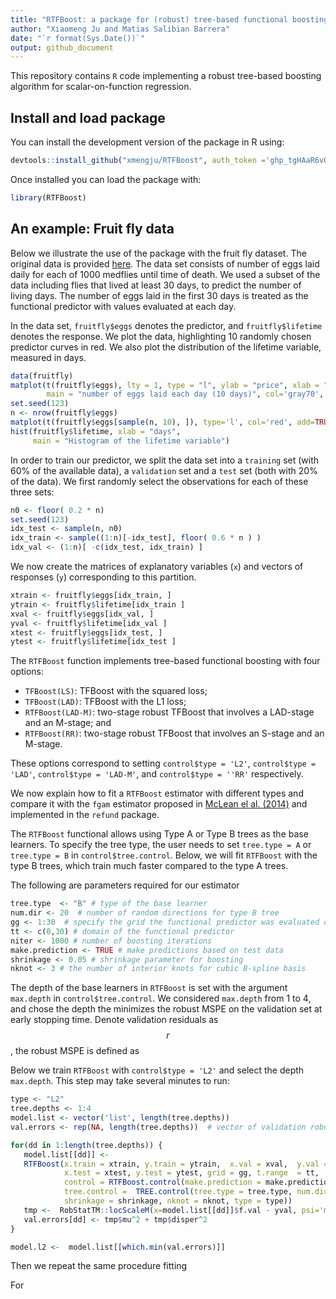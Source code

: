 ```yaml
---
title: "RTFBoost: a package for (robust) tree-based functional boosting algorithms"
author: "Xiaomeng Ju and Matias Salibian Barrera"
date: "`r format(Sys.Date())`"
output: github_document
---
```



This repository contains `R` code implementing a robust tree-based boosting algorithm for scalar-on-function regression. 

## Install and load package

You can install the development version of the package in R using:

```r
devtools::install_github("xmengju/RTFBoost", auth_token ='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')
```

Once installed you can load the package with:
```r
library(RTFBoost)
```

## An example: Fruit fly data
Below we illustrate the use of the package with the fruit fly dataset. The original data is provided  [here](https://anson.ucdavis.edu/~mueller/data/data.html).  The data set  consists of number of eggs laid daily for each of 1000 medflies  until time of death. We used a subset of the data including flies that lived at least 30 days, to predict the number of living days. The number of eggs laid in the first 30 days is treated as the functional predictor with values evaluated at each day.  

In the data set, `fruitfly$eggs` denotes the predictor, and `fruitfly$lifetime` denotes the response.  We plot the data, highlighting 10 randomly chosen predictor curves in red. We
also plot the distribution of the lifetime variable, measured in days.   

```r
data(fruitfly)
matplot(t(fruitfly$eggs), lty = 1, type = "l", ylab = "price", xlab = "days", 
        main = "number of eggs laid each day (10 days)", col='gray70', ylim=c(0, 150))
set.seed(123)
n <- nrow(fruitfly$eggs)
matplot(t(fruitfly$eggs[sample(n, 10), ]), type='l', col='red', add=TRUE, lty=1)
hist(fruitfly$lifetime, xlab = "days", 
     main = "Histogram of the lifetime variable")
```

In order to train our predictor, we split the data set into a `training`
set (with 60% of the available data), a `validation` set and a `test`
set (both with 20% of the data). We first randomly select the
observations for each of these three sets:

``` r
n0 <- floor( 0.2 * n) 
set.seed(123)
idx_test <- sample(n, n0)
idx_train <- sample((1:n)[-idx_test], floor( 0.6 * n ) )
idx_val <- (1:n)[ -c(idx_test, idx_train) ] 
```
We now create the matrices of explanatory variables (`x`) and vectors of responses
(`y`) corresponding to this partition. 
<!-- Note that `ytrain` and `yval` may contain outliers. -->
```r
xtrain <- fruitfly$eggs[idx_train, ]
ytrain <- fruitfly$lifetime[idx_train ]
xval <- fruitfly$eggs[idx_val, ]
yval <- fruitfly$lifetime[idx_val ]
xtest <- fruitfly$eggs[idx_test, ]
ytest <- fruitfly$lifetime[idx_test ]
```

The `RTFBoost` function implements tree-based functional boosting with four options: 

- `TFBoost(LS)`: TFBoost with the squared loss;
- `TFBoost(LAD)`: TFBoost with the L1 loss;
- `RTFBoost(LAD-M)`: two-stage robust TFBoost that involves a LAD-stage and an M-stage; and 
- `RTFBoost(RR)`:  two-stage robust TFBoost that involves an S-stage and an M-stage.  

These options correspond to setting  `control$type = 'L2'`,  `control$type = 'LAD'`,  `control$type = 'LAD-M'`, and   `control$type = ''RR'` respectively. 

We now explain how to fit a `RTFBoost` estimator with different types and compare it with the `fgam` estimator proposed in [McLean el al. (2014)](https://www.ncbi.nlm.nih.gov/pmc/articles/PMC3982924/) and implemented  in the `refund` package.  

The `RTFBoost` functional allows using Type A or Type B trees as the base learners.  To specify the tree type, the user needs to set `tree.type = A` or `tree.type = B` in `control$tree.control`.  Below, we will fit `RTFBoost` with the type B trees, which train much faster compared to the type A trees. 


The following are parameters required for our estimator 
```r
tree.type  <- "B" # type of the base learner
num.dir <- 20  # number of random directions for type B tree
gg <- 1:30  # specify the grid the functional predictor was evaluated on
tt <- c(0,30) # domain of the functional predictor
niter <- 1000 # number of boosting iterations 
make.prediction <- TRUE # make predictions based on test data
shrinkage <- 0.05 # shrinkage parameter for boosting
nknot <- 3 # the number of interior knots for cubic B-spline basis
```


The depth of the base learners in `RTFBoost` is set with the argument `max.depth` in `control$tree.control`. We considered `max.depth` from 1 to 4, and chose the depth the minimizes the robust MSPE on the validation set at early stopping time. Denote validation residuals as $$r$$, the robust MSPE is defined as 


Below we train `RTFBoost` with `control$type = 'L2'` and select the depth `max.depth`.  This step may take several minutes to run:

```r
type <- "L2"
tree.depths <- 1:4
model.list <- vector('list', length(tree.depths))
val.errors <- rep(NA, length(tree.depths))  # vector of validation robust MSPE

for(dd in 1:length(tree.depths)) {
   model.list[[dd]] <- 
   RTFBoost(x.train = xtrain, y.train = ytrain,  x.val = xval,  y.val = yval,
            x.test = xtest, y.test = ytest, grid = gg, t.range  = tt, 
            control = RTFBoost.control(make.prediction = make.prediction, niter = niter,                  
            tree.control =  TREE.control(tree.type = tree.type, num.dir = num.dir, max.depth = dd),
            shrinkage = shrinkage, nknot = nknot, type = type))
   tmp <-  RobStatTM::locScaleM(x=model.list[[dd]]$f.val - yval, psi='mopt', eff=0.95)
   val.errors[dd] <- tmp$mu^2 + tmp$disper^2
}

model.l2 <-  model.list[[which.min(val.errors)]]
```
Then we repeat the same procedure fitting 




For 



